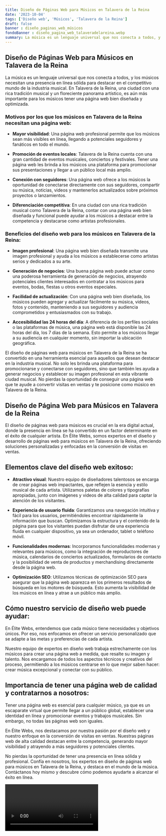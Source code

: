 ```yaml
---
title: Diseño de Páginas Web para Músicos en Talavera de la Reina
date: '2023-10-04'
tags: ['Diseño web', 'Músicos', 'Talavera de la Reina']
draft: false
banner : diseño_paginas_web_músicos
fondoBanner : diseño_pagina_web_talaveradelareina.webp
summary: La música es un lenguaje universal que nos conecta a todos, y los músicos necesitan una presencia en línea sólida para destacar en el competitivo mundo de la industria musical. En Talavera de la Reina, una ciudad con una rica tradición musical y un floreciente panorama artístico, es aún más importante para los músicos tener una página web bien diseñada y optimizada.
---
```


## Diseño de Páginas Web para Músicos en Talavera de la Reina

La música es un lenguaje universal que nos conecta a todos, y los músicos necesitan una presencia en línea sólida para destacar en el competitivo mundo de la industria musical. En Talavera de la Reina, una ciudad con una rica tradición musical y un floreciente panorama artístico, es aún más importante para los músicos tener una página web bien diseñada y optimizada.

### Motivos por los que los músicos en Talavera de la Reina necesitan una página web:

- **Mayor visibilidad**: Una página web profesional permite que los músicos sean más visibles en línea, llegando a potenciales seguidores y fanáticos en todo el mundo.

- **Promoción de eventos locales**: Talavera de la Reina cuenta con una gran cantidad de eventos musicales, conciertos y festivales. Tener una página web les brinda a los músicos una plataforma para promocionar sus presentaciones y llegar a un público local más amplio.

- **Conexión con seguidores**: Una página web ofrece a los músicos la oportunidad de conectarse directamente con sus seguidores, compartir su música, noticias, videos y mantenerlos actualizados sobre próximos proyectos o lanzamientos.

- **Diferenciación competitiva**: En una ciudad con una rica tradición musical como Talavera de la Reina, contar con una página web bien diseñada y funcional puede ayudar a los músicos a destacar entre la competencia y destacarse como artistas profesionales.

### Beneficios del diseño web para los músicos en Talavera de la Reina:

- **Imagen profesional**: Una página web bien diseñada transmite una imagen profesional y ayuda a los músicos a establecerse como artistas serios y dedicados a su arte.

- **Generación de negocios**: Una buena página web puede actuar como una poderosa herramienta de generación de negocios, atrayendo potenciales clientes interesados en contratar a los músicos para eventos, bodas, fiestas u otros eventos especiales.

- **Facilidad de actualización**: Con una página web bien diseñada, los músicos pueden agregar y actualizar fácilmente su música, videos, fotos y contenido, manteniendo a sus seguidores y audiencia comprometidos y entusiasmados con su trabajo.

- **Accesibilidad las 24 horas del día**: A diferencia de los perfiles sociales o las plataformas de música, una página web está disponible las 24 horas del día, los 7 días de la semana. Esto permite a los músicos llegar a su audiencia en cualquier momento, sin importar la ubicación geográfica.

El diseño de páginas web para músicos en Talavera de la Reina se ha convertido en una herramienta esencial para aquellos que desean destacar en la industria musical. No solo les brinda una plataforma para promocionarse y conectarse con seguidores, sino que también les ayuda a generar negocios y establecer su imagen profesional en esta vibrante ciudad musical. No pierdas la oportunidad de conseguir una página web que te ayude a convertir visitas en ventas y te posicione como músico en Talavera de la Reina.

<GifSeo />

<Cta />

## Diseño de Página Web para Músicos en Talavera de la Reina

El diseño de páginas web para músicos es crucial en la era digital actual, donde la presencia en línea se ha convertido en un factor determinante en el éxito de cualquier artista. En Élite Webs, somos expertos en el diseño y desarrollo de páginas web para músicos en Talavera de la Reina, ofreciendo soluciones personalizadas y enfocadas en la conversión de visitas en ventas. 

## Elementos clave del diseño web exitoso:

- **Atractivo visual**: Nuestro equipo de diseñadores talentosos se encarga de crear páginas web impactantes, que reflejen la esencia y estilo musical de cada artista. Utilizamos paletas de colores y tipografías apropiadas, junto con imágenes y videos de alta calidad para captar la atención de los visitantes.

- **Experiencia de usuario fluida**: Garantizamos una navegación intuitiva y fácil para los usuarios, permitiéndoles encontrar rápidamente la información que buscan. Optimizamos la estructura y el contenido de la página para que los visitantes puedan disfrutar de una experiencia fluida en cualquier dispositivo, ya sea un ordenador, tablet o teléfono móvil.

- **Funcionalidades modernas**: Incorporamos funcionalidades modernas y relevantes para músicos, como la integración de reproductores de música, calendarios de conciertos actualizados, formularios de contacto y la posibilidad de venta de productos y merchandising directamente desde la página web.

- **Optimización SEO**: Utilizamos técnicas de optimización SEO para asegurar que la página web aparezca en los primeros resultados de búsqueda en los motores de búsqueda. Esto aumenta la visibilidad de los músicos en línea y atrae a un público más amplio.

## Cómo nuestro servicio de diseño web puede ayudar:

En Élite Webs, entendemos que cada músico tiene necesidades y objetivos únicos. Por eso, nos enfocamos en ofrecer un servicio personalizado que se adapte a las metas y preferencias de cada artista. 

Nuestro equipo de expertos en diseño web trabaja estrechamente con los músicos para crear una página web a medida, que resalte su imagen y talento. Nos encargamos de todos los aspectos técnicos y creativos del proceso, permitiendo a los músicos centrarse en lo que mejor saben hacer: crear música excepcional y conectar con su público.

## Importancia de tener una página web de calidad y contratarnos a nosotros:

Tener una página web es esencial para cualquier músico, ya que es un escaparate virtual que permite llegar a un público global, establecer una identidad en línea y promocionar eventos y trabajos musicales. Sin embargo, no todas las páginas web son iguales. 

En Élite Webs, nos destacamos por nuestra pasión por el diseño web y nuestro enfoque en la conversión de visitas en ventas. Nuestras páginas web de alta calidad destacan entre la competencia, generando mayor visibilidad y atrayendo a más seguidores y potenciales clientes.

No pierdas la oportunidad de tener una presencia en línea sólida y profesional. Confía en nosotros, los expertos en diseño de páginas web para músicos en Talavera de la Reina, y destaca en el mundo de la música. Contáctanos hoy mismo y descubre cómo podemos ayudarte a alcanzar el éxito en línea.

<Video />

<CtaBot job='Músicos' city='Talavera de la Reina'/>

<Gmaps query='Talavera de la Reina+españa+maps' />